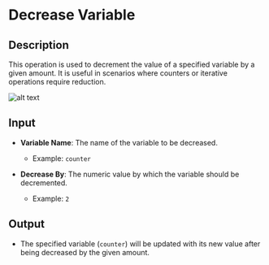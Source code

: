 # Decrease Variable

## Description

This operation is used to decrement the value of a specified variable by a given amount. It is useful in scenarios where counters or iterative operations require reduction.

![alt text](../assets/variable/decrease-variable.png)

## Input

- **Variable Name**: The name of the variable to be decreased.  
  - Example: `counter`
  
- **Decrease By**: The numeric value by which the variable should be decremented.  
  - Example: `2`

## Output

- The specified variable (`counter`) will be updated with its new value after being decreased by the given amount.